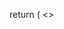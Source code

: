 
  return (
    <>
    <Script 
      id="adsbygoogle"
      crossOrigin="anonymous"
      strategy="afterInteractive"
      src="https://pagead2.googlesyndication.com/pagead/js/adsbygoogle.js?client=ca-pub-6163526907517542"
    />
    <ins 
      class="adsbygoogle"
      style={{ display: "block" }}
      data-ad-client="ca-pub-6163526907517542"
      data-ad-slot="2392523148"
      data-ad-format="auto"
      data-full-width-responsive="true"></ins>
    <GoogleTagManager gtmId="GTM-5B2K87J" />
    <Component {...pageProps} />
    </>
    )
}